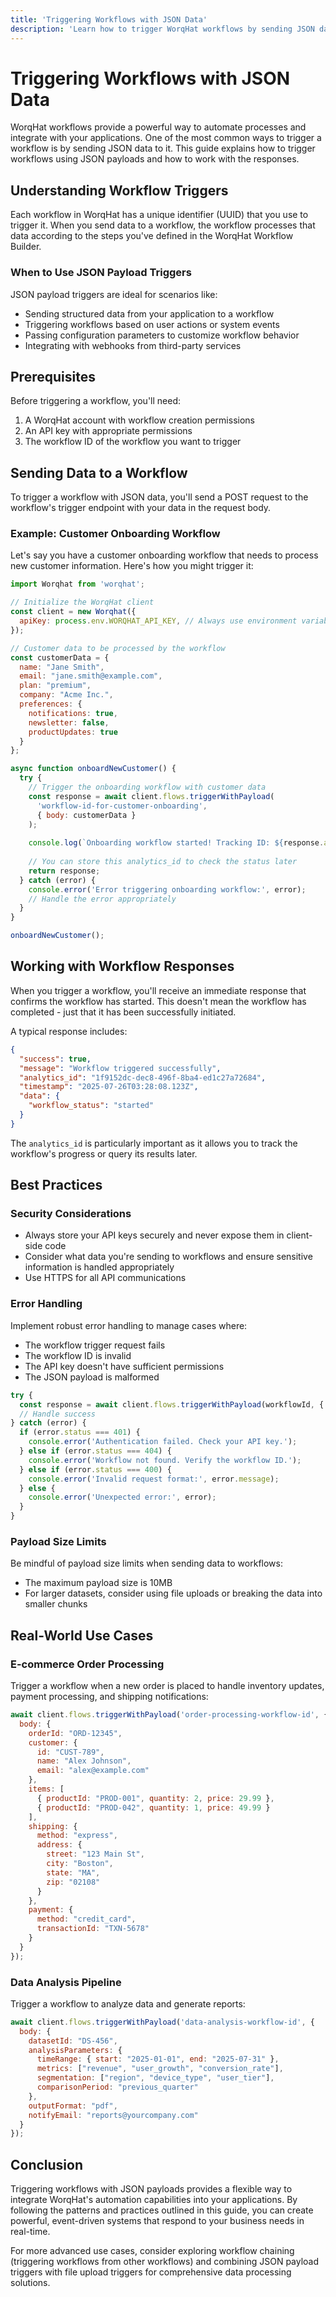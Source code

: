 ```yaml
---
title: 'Triggering Workflows with JSON Data'
description: 'Learn how to trigger WorqHat workflows by sending JSON data'
---
```


# Triggering Workflows with JSON Data

WorqHat workflows provide a powerful way to automate processes and integrate with your applications. One of the most common ways to trigger a workflow is by sending JSON data to it. This guide explains how to trigger workflows using JSON payloads and how to work with the responses.

## Understanding Workflow Triggers

Each workflow in WorqHat has a unique identifier (UUID) that you use to trigger it. When you send data to a workflow, the workflow processes that data according to the steps you've defined in the WorqHat Workflow Builder.

### When to Use JSON Payload Triggers

JSON payload triggers are ideal for scenarios like:

- Sending structured data from your application to a workflow
- Triggering workflows based on user actions or system events
- Passing configuration parameters to customize workflow behavior
- Integrating with webhooks from third-party services

## Prerequisites

Before triggering a workflow, you'll need:

1. A WorqHat account with workflow creation permissions
2. An API key with appropriate permissions
3. The workflow ID of the workflow you want to trigger

## Sending Data to a Workflow

To trigger a workflow with JSON data, you'll send a POST request to the workflow's trigger endpoint with your data in the request body.

### Example: Customer Onboarding Workflow

Let's say you have a customer onboarding workflow that needs to process new customer information. Here's how you might trigger it:

```javascript
import Worqhat from 'worqhat';

// Initialize the WorqHat client
const client = new Worqhat({
  apiKey: process.env.WORQHAT_API_KEY, // Always use environment variables for API keys
});

// Customer data to be processed by the workflow
const customerData = {
  name: "Jane Smith",
  email: "jane.smith@example.com",
  plan: "premium",
  company: "Acme Inc.",
  preferences: {
    notifications: true,
    newsletter: false,
    productUpdates: true
  }
};

async function onboardNewCustomer() {
  try {
    // Trigger the onboarding workflow with customer data
    const response = await client.flows.triggerWithPayload(
      'workflow-id-for-customer-onboarding',
      { body: customerData }
    );
    
    console.log(`Onboarding workflow started! Tracking ID: ${response.analytics_id}`);
    
    // You can store this analytics_id to check the status later
    return response;
  } catch (error) {
    console.error('Error triggering onboarding workflow:', error);
    // Handle the error appropriately
  }
}

onboardNewCustomer();
```

## Working with Workflow Responses

When you trigger a workflow, you'll receive an immediate response that confirms the workflow has started. This doesn't mean the workflow has completed - just that it has been successfully initiated.

A typical response includes:

```json
{
  "success": true,
  "message": "Workflow triggered successfully",
  "analytics_id": "1f9152dc-dec8-496f-8ba4-ed1c27a72684",
  "timestamp": "2025-07-26T03:28:08.123Z",
  "data": {
    "workflow_status": "started"
  }
}
```

The `analytics_id` is particularly important as it allows you to track the workflow's progress or query its results later.

## Best Practices

### Security Considerations

- Always store your API keys securely and never expose them in client-side code
- Consider what data you're sending to workflows and ensure sensitive information is handled appropriately
- Use HTTPS for all API communications

### Error Handling

Implement robust error handling to manage cases where:

- The workflow trigger request fails
- The workflow ID is invalid
- The API key doesn't have sufficient permissions
- The JSON payload is malformed

```javascript
try {
  const response = await client.flows.triggerWithPayload(workflowId, { body: data });
  // Handle success
} catch (error) {
  if (error.status === 401) {
    console.error('Authentication failed. Check your API key.');
  } else if (error.status === 404) {
    console.error('Workflow not found. Verify the workflow ID.');
  } else if (error.status === 400) {
    console.error('Invalid request format:', error.message);
  } else {
    console.error('Unexpected error:', error);
  }
}
```

### Payload Size Limits

Be mindful of payload size limits when sending data to workflows:

- The maximum payload size is 10MB
- For larger datasets, consider using file uploads or breaking the data into smaller chunks

## Real-World Use Cases

### E-commerce Order Processing

Trigger a workflow when a new order is placed to handle inventory updates, payment processing, and shipping notifications:

```javascript
await client.flows.triggerWithPayload('order-processing-workflow-id', {
  body: {
    orderId: "ORD-12345",
    customer: {
      id: "CUST-789",
      name: "Alex Johnson",
      email: "alex@example.com"
    },
    items: [
      { productId: "PROD-001", quantity: 2, price: 29.99 },
      { productId: "PROD-042", quantity: 1, price: 49.99 }
    ],
    shipping: {
      method: "express",
      address: {
        street: "123 Main St",
        city: "Boston",
        state: "MA",
        zip: "02108"
      }
    },
    payment: {
      method: "credit_card",
      transactionId: "TXN-5678"
    }
  }
});
```

### Data Analysis Pipeline

Trigger a workflow to analyze data and generate reports:

```javascript
await client.flows.triggerWithPayload('data-analysis-workflow-id', {
  body: {
    datasetId: "DS-456",
    analysisParameters: {
      timeRange: { start: "2025-01-01", end: "2025-07-31" },
      metrics: ["revenue", "user_growth", "conversion_rate"],
      segmentation: ["region", "device_type", "user_tier"],
      comparisonPeriod: "previous_quarter"
    },
    outputFormat: "pdf",
    notifyEmail: "reports@yourcompany.com"
  }
});
```

## Conclusion

Triggering workflows with JSON payloads provides a flexible way to integrate WorqHat's automation capabilities into your applications. By following the patterns and practices outlined in this guide, you can create powerful, event-driven systems that respond to your business needs in real-time.

For more advanced use cases, consider exploring workflow chaining (triggering workflows from other workflows) and combining JSON payload triggers with file upload triggers for comprehensive data processing solutions.